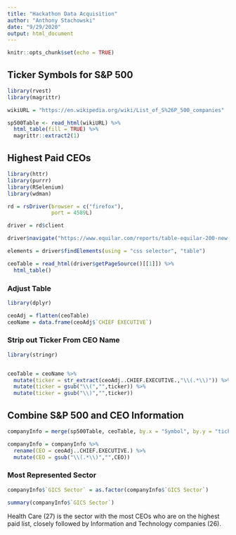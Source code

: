 ---
title: "Hackathon Data Acquisition"
author: "Anthony Stachowski"
date: "9/29/2020"
output: html_document
---

```{r setup, include=FALSE}
knitr::opts_chunk$set(echo = TRUE)
```

## Ticker Symbols for S&P 500

```{r}
library(rvest)
library(magrittr)

wikiURL = "https://en.wikipedia.org/wiki/List_of_S%26P_500_companies"

sp500Table <- read_html(wikiURL) %>% 
  html_table(fill = TRUE) %>% 
  magrittr::extract2(1)

```

## Highest Paid CEOs

```{r}
library(httr)
library(purrr)
library(RSelenium)
library(wdman)

rd = rsDriver(browser = c("firefox"),
              port = 4589L)

driver = rd$client

driver$navigate("https://www.equilar.com/reports/table-equilar-200-new-york-times-highest-paid-ceos-2019.html")

elements = driver$findElements(using = "css selector", "table")

ceoTable = read_html(driver$getPageSource()[[1]]) %>% 
  html_table()
```

### Adjust Table
```{r}
library(dplyr)

ceoAdj = flatten(ceoTable)
ceoName = data.frame(ceoAdj$`CHIEF EXECUTIVE`)
```

### Strip out Ticker From CEO Name
```{r}
library(stringr)


ceoTable = ceoName %>%
  mutate(ticker = str_extract(ceoAdj..CHIEF.EXECUTIVE.,"\\(.*\\)")) %>%
  mutate(ticker = gsub("\\(","",ticker)) %>%
  mutate(ticker = gsub("\\)","",ticker))

```

## Combine S&P 500 and CEO Information
```{r}
companyInfo = merge(sp500Table, ceoTable, by.x = "Symbol", by.y = "ticker", all = FALSE)

companyInfo = companyInfo %>%
  rename(CEO = ceoAdj..CHIEF.EXECUTIVE.) %>%
  mutate(CEO = gsub("\\(.*\\)","",CEO))
```

### Most Represented Sector
```{r}

companyInfo$`GICS Sector` = as.factor(companyInfo$`GICS Sector`)

summary(companyInfo$`GICS Sector`)

```
Health Care (27) is the sector with the most CEOs who are on the highest paid list, closely followed by Information and Technology companies (26).
